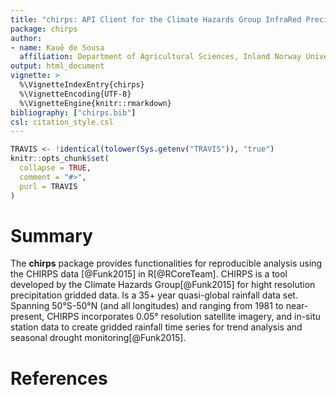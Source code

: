 ```yaml
---
title: "chirps: API Client for the Climate Hazards Group InfraRed Precipitation with Station Data"
package: chirps
author:
- name: Kauê de Sousa
  affiliation: Department of Agricultural Sciences, Inland Norway University of Applied Sciences, Hamar, Norway; and Bioversity International, Rome, Italy
output: html_document
vignette: >
  %\VignetteIndexEntry{chirps}
  %\VignetteEncoding{UTF-8}
  %\VignetteEngine{knitr::rmarkdown}
bibliography: ["chirps.bib"]
csl: citation_style.csl
---
```


```r
TRAVIS <- !identical(tolower(Sys.getenv("TRAVIS")), "true")
knitr::opts_chunk$set(
  collapse = TRUE,
  comment = "#>",
  purl = TRAVIS
)
```

# Summary

The **chirps** package provides functionalities for reproducible analysis using the CHIRPS data [@Funk2015] in R[@RCoreTeam]. CHIRPS is a tool developed by the Climate Hazards Group[@Funk2015] for hight resolution precipitation gridded data. Is a 35+ year quasi-global rainfall data set. Spanning 50°S-50°N (and all longitudes) and ranging from 1981 to near-present, CHIRPS incorporates 0.05° resolution satellite imagery, and in-situ station data to create gridded rainfall time series for trend analysis and seasonal drought monitoring[@Funk2015]. 


# References




